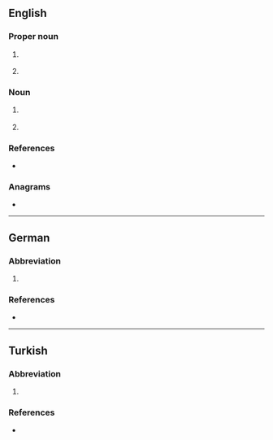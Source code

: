 {{also|vb|vb.}}
==English==

===Proper noun===
{{en-proper noun}}

# {{lb|en|Australia}} {{initialism of|{{w|Victoria Bitter}}|dot=|lang=en}} {{gloss|an Australian brand of beer}}
# {{lb|en|programming}} {{initialism of|Visual Basic|dot=|lang=en}} {{gloss|a programming language}}

===Noun===
{{en-noun}}

# {{lb|en|chemistry}} {{initialism of|valence bond|lang=en}}
# {{lb|en|physics}} {{initialism of|valence band|lang=en}}

===References===
* {{pedia}}

===Anagrams===
* {{anagrams|en|BV}}

----

==German==

===Abbreviation===
{{rfc-header|Abbreviation}}
{{head|de|abbreviation}}

# {{abbreviation of|[[Vereinbarung]] or [[Verhandlungsbasis]]|lang=de}}

===References===
* {{pedia|lang=de}}

----

==Turkish==

===Abbreviation===
{{rfc-header|Abbreviation}}
{{head|tr|abbreviation}}

# {{abbreviation of|[[vakıf|Vakıflar]] [[banka|Bankası]]|lang=tr}}

===References===
* {{pedia|lang=tr}}